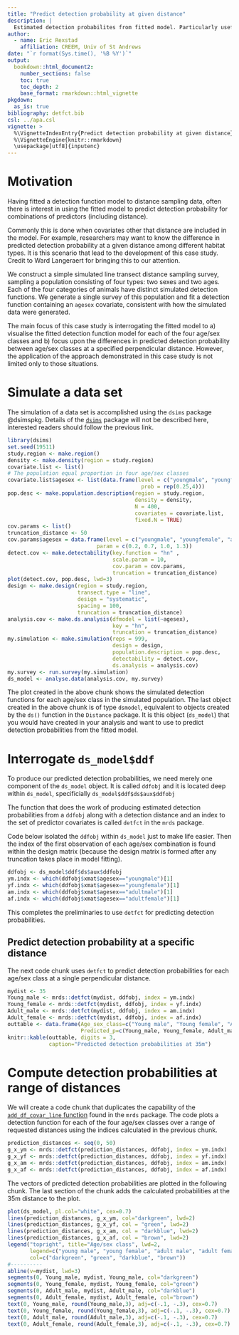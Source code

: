 ```yaml
---
title: "Predict detection probability at given distance"
description: |
  Estimated detection probabilites from fitted model. Particularly useful when fitted model contains covariates.
author:
  - name: Eric Rexstad 
    affiliation: CREEM, Univ of St Andrews
date: "`r format(Sys.time(), '%B %Y')`"
output: 
  bookdown::html_document2:
    number_sections: false
    toc: true
    toc_depth: 2
    base_format: rmarkdown::html_vignette
pkgdown:
  as_is: true 
bibliography: detfct.bib
csl: ../apa.csl     
vignette: >
  %\VignetteIndexEntry{Predict detection probability at given distance}
  %\VignetteEngine{knitr::rmarkdown}
  \usepackage[utf8]{inputenc}
---
```


# Motivation

Having fitted a detection function model to distance sampling data, often there is interest in using the fitted model to predict detection probability for combinations of predictors (including distance). 

Commonly this is done when covariates other that distance are included in the model. For example, researchers may want to know the difference in predicted detection probability at a given distance among different habitat types. It is this scenario that lead to the development of this case study. Credit to Ward Langeraert for bringing this to our attention.

We construct a simple simulated line transect distance sampling survey, sampling a population consisting of four types: two sexes and two ages. Each of the four categories of animals have distinct simulated detection functions. We generate a single survey of this population and fit a detection function containing an `agesex` covariate, consistent with how the simulated data were generated.

The main focus of this case study is interrogating the fitted model to a) visualise the fitted detection function model for each of the four age/sex classes and b) focus upon the differences in predicted detection probability between age/sex classes at a specified perpendicular distance. However, the application of the approach demonstrated in this case study is not limited only to those situations.

# Simulate a data set

The simulation of a data set is accomplished using the `dsims` package @dsimspkg. Details of the [`dsims`](https://distancesampling.org/dsims/index.html) package will not be described here, interested readers should follow the previous link.

```r
library(dsims)
set.seed(19511)
study.region <- make.region()
density <- make.density(region = study.region)
covariate.list <- list()
# The population equal proportion in four age/sex classes
covariate.list$agesex <- list(data.frame(level = c("youngmale", "youngfemale", "adultmale", "adultfemale"), 
                                          prob = rep(0.25,4)))
pop.desc <- make.population.description(region = study.region, 
                                        density = density, 
                                        N = 400,
                                        covariates = covariate.list,
                                        fixed.N = TRUE)
cov.params <- list()
truncation_distance <- 50
cov.params$agesex = data.frame(level = c("youngmale", "youngfemale", "adultmale", "adultfemale"), 
                            param = c(0.2, 0.7, 1.0, 1.3))
detect.cov <- make.detectability(key.function = "hn" ,
                                 scale.param = 10,
                                 cov.param = cov.params, 
                                 truncation = truncation_distance)
plot(detect.cov, pop.desc, lwd=3)
design <- make.design(region = study.region,
                      transect.type = "line",
                      design = "systematic",
                      spacing = 100,
                      truncation = truncation_distance)
analysis.cov <- make.ds.analysis(dfmodel = list(~agesex),
                                 key = "hn",
                                 truncation = truncation_distance)
my.simulation <- make.simulation(reps = 999, 
                                 design = design,
                                 population.description = pop.desc,
                                 detectability = detect.cov,
                                 ds.analysis = analysis.cov)
my.survey <- run.survey(my.simulation)
ds_model <- analyse.data(analysis.cov, my.survey)
```

The plot created in the above chunk shows the simulated detection functions for each age/sex class in the simulated population. The last object created in the above chunk is of type `dsmodel`, equivalent to objects created by the `ds()` function in the `Distance` package. It is this object (`ds_model`) that you would have created in your analysis and want to use to predict detection probabilities from the fitted model.

# Interrogate `ds_model$ddf`

To produce our predicted detection probabilities, we need merely one component of the `ds_model` object. It is called `ddfobj` and it is located deep within `ds_model`, specificially `ds_model$ddf$ds$aux$ddfobj`

The function that does the work of producing estimated detection probabilities from a `ddfobj` along with a detection distance and an index to the set of predictor covariates is called `detfct` in the `mrds` package.

Code below isolated the `ddfobj` within `ds_model` just to make life easier. Then the index of the first observation of each age/sex combination is found within the design matrix (because the design matrix is formed after any truncation takes place in model fitting).

```r
ddfobj <- ds_model$ddf$ds$aux$ddfobj
ym.indx <- which(ddfobj$xmat$agesex=="youngmale")[1]
yf.indx <- which(ddfobj$xmat$agesex=="youngfemale")[1]
am.indx <- which(ddfobj$xmat$agesex=="adultmale")[1]
af.indx <- which(ddfobj$xmat$agesex=="adultfemale")[1]
```

This completes the preliminaries to use `detfct` for predicting detection probabilities.

## Predict detection probability at a specific distance

The next code chunk uses `detfct` to predict detection probabilities for each age/sex class at a single perpendicular distance.

```r
mydist <- 35
Young_male <- mrds::detfct(mydist, ddfobj, index = ym.indx)
Young_female <- mrds::detfct(mydist, ddfobj, index = yf.indx)
Adult_male <- mrds::detfct(mydist, ddfobj, index = am.indx)
Adult_female <- mrds::detfct(mydist, ddfobj, index = af.indx)
outtable <- data.frame(Age_sex_class=c("Young male", "Young female", "Adult male", "Adult female"),
                       Predicted_p=c(Young_male, Young_female, Adult_male, Adult_female))
knitr::kable(outtable, digits = 3, 
             caption="Predicted detection probabilities at 35m")
```

# Compute detection probabilities at range of distances

We will create a code chunk that duplicates the capability of the [`add_df_covar_line` function](https://distancesampling.org/mrds/reference/add.df.covar.line.html) found in the `mrds` package. The code plots a detection function for each of the four age/sex classes over a range of requested distances using the indices calculated in the previous chunk.

```r
prediction_distances <- seq(0, 50) 
g_x_ym <- mrds::detfct(prediction_distances, ddfobj, index = ym.indx)
g_x_yf <- mrds::detfct(prediction_distances, ddfobj, index = yf.indx)
g_x_am <- mrds::detfct(prediction_distances, ddfobj, index = am.indx)
g_x_af <- mrds::detfct(prediction_distances, ddfobj, index = af.indx)
```

The vectors of predicted detection probabilities are plotted in the following chunk. The last section of the chunk adds the calculated probabilities at the 35m distance to the plot.

```r
plot(ds_model, pl.col="white", cex=0.7)
lines(prediction_distances, g_x_ym, col="darkgreen", lwd=2)
lines(prediction_distances, g_x_yf, col = "green", lwd=2)
lines(prediction_distances, g_x_am, col = "darkblue", lwd=2)
lines(prediction_distances, g_x_af, col = "brown", lwd=2)
legend("topright", title="Age/sex class", lwd=2,
       legend=c("young male", "young female", "adult male", "adult female"),
       col=c("darkgreen", "green", "darkblue", "brown"))
#----------
abline(v=mydist, lwd=3)
segments(0, Young_male, mydist, Young_male, col="darkgreen")
segments(0, Young_female, mydist, Young_female, col="green")
segments(0, Adult_male, mydist, Adult_male, col="darkblue")
segments(0, Adult_female, mydist, Adult_female, col="brown")
text(0, Young_male, round(Young_male,3), adj=c(-.1, -.3), cex=0.7)
text(0, Young_female, round(Young_female,3), adj=c(-.1, -.3), cex=0.7)
text(0, Adult_male, round(Adult_male,3), adj=c(-.1, -.3), cex=0.7)
text(0, Adult_female, round(Adult_female,3), adj=c(-.1, -.3), cex=0.7)
```

